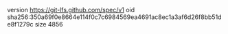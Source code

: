 version https://git-lfs.github.com/spec/v1
oid sha256:350a69f0e8664e114f0c7c6984569ea4691ac8ec1a3af6d26f8bb51de8f1279c
size 4856
